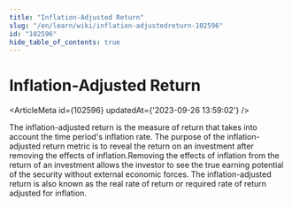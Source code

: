 ```yaml
---
title: "Inflation-Adjusted Return"
slug: "/en/learn/wiki/inflation-adjustedreturn-102596"
id: "102596"
hide_table_of_contents: true
---
```



# Inflation-Adjusted Return

<ArticleMeta id={102596} updatedAt={'2023-09-26 13:59:02'} />
<div className='border-solid border-b border-t-0 my-4 border-[var(--ifm-color-gray-300)]' />

The inflation-adjusted return is the measure of return that takes into account the time period's inflation rate. The purpose of the inflation-adjusted return metric is to reveal the return on an investment after removing the effects of inflation.Removing the effects of inflation from the return of an investment allows the investor to see the true earning potential of the security without external economic forces. The inflation-adjusted return is also known as the real rate of return or required rate of return adjusted for inflation.
